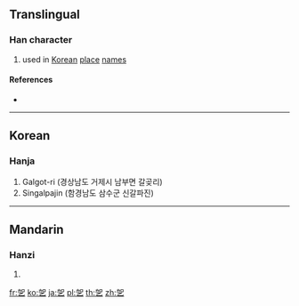 {{character info/new}}
==Translingual==

===Han character===
{{Han char|rn=5|rad=乙|as=05|sn=6|four=46717|canj=KRN|ids=⿱加乙}}

# used in [[Korean]] [[place]] [[name]]s

====References====
* {{Han ref|kx=0084.141|dkj=00185|dj=0171.160|hdz=10053.111|uh=4E6B|ud=20075}}

----

==Korean==

===Hanja===
{{ko-hanja|hangeul=갈|rv=gal|mr=kal|y=kal|eumhun=[[땅]] [[이름]]|ehrv=ttang ireum|ehmr=ttang irûm|ehy=ttang ilum}}

# Galgot-ri (경상남도 거제시 남부면 갈곶리)
# Singalpajin (함경남도 삼수군 신갈파진)

----

==Mandarin==

===Hanzi===
{{cmn-hanzi|pin=[[jiā]] ([[jia1]])|wg=chia<sup>1</sup>}}

# {{defn|lang=cmn|sort=乙05}}

[[fr:乫]]
[[ko:乫]]
[[ja:乫]]
[[pl:乫]]
[[th:乫]]
[[zh:乫]]